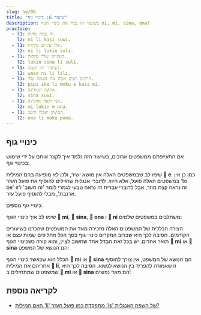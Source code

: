 ```yaml
---
slug: he/06
title: "שיעור 6: כינויי גוף"
description: בשיעור זה נכיר את כינויי הגוף ni, mi, sina, ona!
practice:
  - l1: זה צמח מתוק.
    l2: ni li kasi suwi.
  - l1: אלו עיניים גדולות.
    l2: ni li lukin suli.
  - l1: העיניים שלך גדולות.
    l2: lukin sina li suli.
  - l1: הציפור הזו קטנה.
    l2: waso ni li lili.
  - l1: חרקים רעים אכלו את הצמח שלי.
    l2: pipi ike li moku e kasi mi.
  - l1: את/ה חמוד/ה.
    l2: sina suwi.
  - l1: אני רואה אותו/ה.
    l2: mi lukin e ona.
  - l1: הם/הן יאכלו היטב.
    l2: ona li moku pona.
---
```




## כינויי גוף

אם התעייפתם ממשפטים ארוכים, בשיעור הזה נלמד איך לקצר אותם על ידי שימוש בכינויי גוף:

<List>
  <Word sl="ni" m="זה, הזה" />
  <Sentence sl="ni li soweli." m="זהו בעל חיים." />
  <Sentence sl="ni li kasi." m="זה צמח." />
  <Sentence sl="ni li soweli suwi." m="זו חיה חמודה." />
  <Sentence sl="ni li suli." m="זה חשוב." />
  <Sentence sl="ni li pona wawa." m="זה נפלא." />
</List>

שימו לב שבמשפטים האלה אין מושא ישיר, ולכן לא מופיעה בהם המילית  **󱤉 e**. כמו כן אין במשפטים האלה פועל, אלא חיווי. לדוברי אנגלית שרגילים להוסיף את פועל העזר 'to be' זה נראה קצת מוזר, אבל לדוברי עברית זה נראה טבעי לגמרי לומר 'זה חשוב' ו'זו ארנבת', מבלי להוסיף פועל עזר. 

כינויי גוף נוספים:

<List>
  <Word sl="mi" m="אני, אנחנו, שלי, שלנו" />
  <Word sl="sina" m="את, אתה, אתם, אתן, שלך, שלכם, שלכן" />
  <Word sl="ona" m="הוא, היא, הם, הן, שלה, שלו, שלהם, שלהן" />
</List>

שימו לב איך כינויי הגוף **󱤴 mi**, **󱥞 sina**, **󱥆 ona** ו **󱥁 ni** משתלבים במשפטים שלמים:

<List>
  <Sentence sl="kasi ni li suli." m="הצמח הזה גדול." />
  <Sentence sl="sona sina li wawa." m="הידע שלך עצום." />
  <Sentence sl="pipi ni li pipi mi." m="החרק הזה הוא החרק שלי." />
  <Sentence sl="waso sina li lukin e mi." m="הציפור שלך רואה אותי." />
  <Sentence sl="waso li moku e pipi ni." m="הציפור אוכלת את החרק הזה." />
  <Sentence sl="soweli mi li moku e kasi ona." m="החיה שלי אוכלת את הצמח שלו." />
</List>

הצורה הכללית של המשפטים האלה מזכירה מאד את המשפטים שהכרנו בשיעורים הקודמים. הסיבה לכך היא שברוב המקרים כינויי גוף בסך הכל מחליפים שמות עצם או תואר אחרים. יש בכל זאת הבדל אחד שחשוב לציין, והוא קורה כשכינויי הגוף **󱤴 mi** או **󱥞 sina** הם הנושא של המשפט:

<List>
  <Sentence sl="mi wawa." m="אני חזק/ה." />
  <Sentence sl="sina lukin e moku." m="את/ה רואה אוכל." />
  <Sentence sl="mi sona e kasi suli." m="אני מכיר/ה את הצמח הגדול." />
  <Sentence sl="sina sona e suli kasi." m="את/ה יודע/ת את הגודל של הצמח." />
</List>

הכלל הוא שכאשר כינויי הגוף **󱤴 mi** או **󱥞 sina** הם הנושא של המשפט, אין צורך להוסיף אחריהם את המילית **󱤧 li**, זו שאמורה להפריד בין הנושא לנשוא. הסיבה לכך היא שמשפטים שמתחילים ב **󱤴 mi**  או **󱥞 sina** הם מאד נפוצים!

<Practice exercises={frontmatter.practice} client:load />

## לקריאה נוספת
* [האם המילית 'li' מתפקדת כמו פועל העזר 'is' של השפה האנגלית?](/he/li-and-is)

